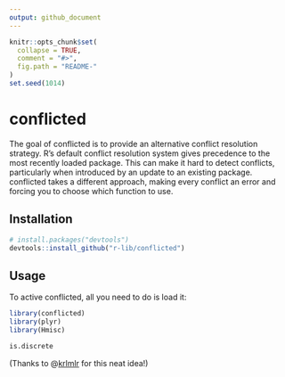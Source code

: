 ```yaml
---
output: github_document
---
```


<!-- README.md is generated from README.Rmd. Please edit that file -->

```r
knitr::opts_chunk$set(
  collapse = TRUE,
  comment = "#>",
  fig.path = "README-"
)
set.seed(1014)
```

# conflicted

The goal of conflicted is to provide an alternative conflict resolution strategy. R's default conflict resolution system gives precedence to the most recently loaded package. This can make it hard to detect conflicts, particularly when introduced by an update to an existing package. conflicted takes a different approach, making every conflict an error and forcing you to choose which function to use.

## Installation

```r
# install.packages("devtools")
devtools::install_github("r-lib/conflicted")
```

## Usage

To active conflicted, all you need to do is load it:

```r
library(conflicted)
library(plyr)
library(Hmisc)

is.discrete
```

(Thanks to @[krlmlr](https://github.com/krlmlr) for this neat idea!)

